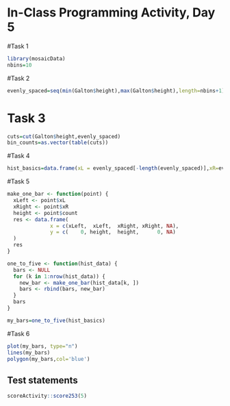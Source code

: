 # In-Class Programming Activity, Day 5

#Task 1
```r
library(mosaicData)
nbins=10
```

#Task 2
```r
evenly_spaced=seq(min(Galton$height),max(Galton$height),length=nbins+1)
```

# Task 3

```r
cuts=cut(Galton$height,evenly_spaced)
bin_counts=as.vector(table(cuts))
```


#Task 4

```r
hist_basics=data.frame(xL = evenly_spaced[-length(evenly_spaced)],xR=evenly_spaced[-1],count=as.numeric(bin_counts))
```

#Task 5
```r
make_one_bar <- function(point) {
  xLeft <- point$xL
  xRight <- point$xR
  height <- point$count
  res <- data.frame(
              x = c(xLeft,  xLeft,  xRight, xRight, NA),
              y = c(    0, height,  height,      0, NA)
  )
  res
}

one_to_five <- function(hist_data) {
  bars <- NULL
  for (k in 1:nrow(hist_data)) {
    new_bar <- make_one_bar(hist_data[k, ])
    bars <- rbind(bars, new_bar)
  }
  bars
}

my_bars=one_to_five(hist_basics)
```

#Task 6
```r
plot(my_bars, type="n")
lines(my_bars)
polygon(my_bars,col='blue')
```



## Test statements

```r
scoreActivity::score253(5)
```